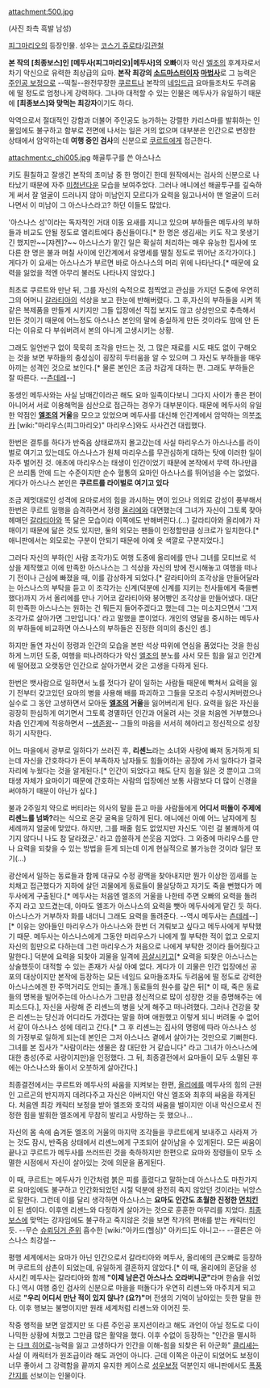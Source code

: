 attachment:500.jpg

(사진 좌측 흑발 남성)

[[피그마리오]]의 등장인물. 성우는 [[코스기 쥬로타]]/[[김관철]]

'''본 작의 [최종보스]인 [메두사(피그마리오)|메두사]의 오빠'''이자 악신 [[엘조]]의 후계자로서 차기 악신으로 유력한 최상급의 요마. '''본작 최강의 [[소드마스터]]이자 [[마법사]]'''로 그 능력은 [[주인공 보정]]으로 --떡칠--완전무장한 [[쿠르트]]나 본작의 [[네임드]]급 요마들조차도 두려움에 떨 정도로 엄청나게 강력하다. 그나마 대적할 수 있는 인물은 메두사가 유일하기 때문에 '''[최종보스]와 맞먹는 최강자'''이기도 하다.

악역으로서 절대적인 강함과 더불어 주인공도 능가하는 강렬한 카리스마를 발휘하는 인물임에도 불구하고 함부로 전면에 나서는 일은 거의 없으며 대부분은 인간으로 변장한 상태에서 암약하는데 '''여행 중인 검사'''의 신분으로 [[쿠르트]]에게 접근한다. 

attachment:c_chi005.jpg
해골투구를 쓴 아스나스

키도 훤칠하고 잘생긴 본작의 초미남 중 한 명이긴 한데 원작에서는 검사의 신분으로 나타났기 때문에 자주 [[미청년]]다운 모습을 보여주었다. 그러나 애니에선 해골투구를 깊숙하게 써서 잘 얼굴이 드러나지 않아 미남인지 모르다가 요력을 잃고나서야 맨 얼굴이 드러나면서 이 미남이 그 아스나스라고? 하던 이들도 많았다.

'아스나스 성'이라는 독자적인 거대 이동 요새를 지니고 있으며 부하들은 메두사의 부하들과 비교도 안될 정도로 엘리트에다 충신들이다.[* 한 명은 생김새는 키도 작고 못생기긴 했지만~~[쟈켄]?~~ 아스나스가 맡긴 일은 확실히 처리하는 매우 유능한 집사에 또 다른 한 명은 불과 며칠 사이에 인간계에서 유명세를 떨칠 정도로 뛰어난 조각가이다.] 게다가 이 요새는 아스나스가 부르면 바로 아스나스의 머리 위에 나타난다.[* 때문에 요력을 잃었을 적엔 아무리 불러도 나타나지 않았다.]

최초로 쿠르트와 만난 뒤, 그를 자신의 숙적으로 점찍었고 관심을 가지던 도중에 우연히 그의 어머니 [[갈라티아]]의 석상을 보고 한눈에 반해버렸다. 그 후,자신의 부하들을 시켜 똑같은 복제품을 만들게 시키지만 그들 입장에선 직접 보지도 않고 상상만으로 추측해서 만든 것이기 때문에 어느정도 아스나스 본인의 말에 충실하게 만든 것이라도 맘에 안 든다는 이유로 다 부숴버려서 본의 아니게 고생시키는 상황. 

그래도 일언반구 없이 묵묵히 조각을 만드는 것, 그 많은 재료를 시도 때도 없이 구해오는 것을 보면 부하들의 충성심이 굉장히 두터움을 알 수 있으며 그 자신도 부하들을 매우 아끼는 성격인 것으로 보인다.[* 물론 본인은 조금 차갑게 대하는 편. 그래도 부하들은 잘 따른다. --[[츤데레]]--] 

동생인 메두사와는 사실 남매간이라곤 해도 요마 일족이다보니 그다지 사이가 좋은 편이 아니어서 서로 이용해먹을 심산으로 접근하는 경우가 대부분이다. 때문에 메두사의 유일한 약점인 '''[[엘조]]의 거울'''을 모으고 있었으며 메두사를 대신해 인간계에서 암약하는 의붓[[조카]] [wiki:"마리우스(피그마리오)" 마리우스]와도 사사건건 대립했다. 

한번은 결투를 하다가 반죽음 상태로까지 몰고갔는데 사실 마리우스가 아스나스를 라이벌로 여기고 있는데도 아스나스가 원체 마리우스를 무관심하게 대하는 탓에 이러한 일이 자주 벌어진 것. 애초에 마리우스는 태생이 인간이었기 때문에 본작에서 무력 하나만큼은 쓰리톱 안에 드는 수준이지만 순수 혈통의 요마인 아스나스를 뛰어넘을 수는 없었다. 게다가 아스나스 본인은 '''쿠르트를 라이벌로 여기고 있다'''

조금 제멋대로인 성격에 요마로서의 힘을 과시하는 면이 있으나 의외로 감성이 풍부해서 한번은 쿠르트 일행을 습격하면서 정령 [[올리에]]와 대면했는데 그녀가 자신이 그토록 찾아헤매던 [[갈라티아]]와 똑 닮은 모습이라 이쪽에도 반해버린다.(...) 갈라티아와 올리에가 자매이기 때문에 닮은 것도 있지만, 둘의 외모는 팬들이 인정할만큼 싱크로가 일치한다.[* 애니판에서는 외모로는 구분이 안되기 때문에 아예 옷 색깔로 구분지었다.]

그러다 자신의 부하(인 사람 조각가)도 여행 도중에 올리에를 만나 그녀를 모티브로 석상을 제작했고 이에 만족한 아스나스는 그 석상을 자신의 방에 전시해놓고 여행을 떠나기 전이나 근심에 빠졌을 때, 이를 감상하게 되었다.[* 갈라티아의 조각상을 만들어달라는 아스나스의 부탁을 듣고 이 조각가는 신계(덕분에 신계를 지키는 천사들에게 죽을뻔했다)까지 가서 올리에를 만나 기어코 갈라티아와 붕어빵인 조각상을 만들어냈다. 대단히 만족한 아스나스는 원하는 건 뭐든지 들어주겠다고 했는데 그는 미소지으면서 '그저 조각가로 살아가면 그만입니다.' 라고 말했을 뿐이었다. 개인의 영달을 중시하는 메두사의 부하들에 비교하면 아스나스의 부하들은 진정한 의미의 충신인 셈.]

하지만 돌연 자신이 정령과 인간의 모습을 본딴 석상 따위에 연심을 품었다는 것을 한심하게 느끼던 도중, 여행을 떠나려하다가 악신 [[엘조]]의 분노를 사서 모든 힘을 잃고 인간계에 떨어졌고 오랫동안 인간으로 살아가면서 갖은 고생을 다하게 된다. 

한번은 뱃사람으로 일하면서 노를 젓다가 같이 일하는 사람들 때문에 빡쳐서 요력을 잃기 전부터 갖고있던 요마의 병을 사용해 배를 파괴하고 그들을 모조리 수장시켜버렸으나 실수로 그 동안 고생하면서 모아둔 '''[[엘조]]의 거울'''을 잃어버리게 된다. 요력을 잃은 자신을 굉장히 한심하게 여기면서 그토록 경멸하던 인간과 어울려 사는 것을 처음엔 거부했으나 차츰 인간계에 적응하면서 --[[생존왕]]-- 그들의 마음을 서서히 헤아리고 정신적으로 성장하기 시작한다.

어느 마을에서 광부로 일하다가 쓰러진 후, '''리셴느'''라는 소녀와 사랑에 빠져 동거하게 되는데 자신을 간호하다가 돈이 부족하자 남자들도 힘들어하는 공장에 가서 일하다가 결국 자리에 누웠다는 것을 알게된다.[* 인간이 되었다고 해도 단지 힘을 잃은 것 뿐이고 그의 태생 자체가 요마이기 때문에 간호하는 사람의 입장에선 보통 사람보다 더 많이 신경을 써야하기 때문이 아닌가 싶다.] 

불과 2주일치 약으로 버티라는 의사의 말을 듣고 마을 사람들에게 '''어디서 떠돌이 주제에 리셴느를 넘봐?'''라는 식으로 온갖 굴욕을 당하게 된다. 애니에선 아예 어느 남자에게 침세례까지 얼굴에 맞았다. 하지만, 그를 패줄 힘도 없었지만 자신도 '이런 걸 불쾌하게 여기지 않다니 나도 참 달라졌군.' 라고 씁쓸하게 쓴웃음 지었다. 그 와중에 마리우스를 만나 요력을 되찾을 수 있는 방법을 듣게 되는데 이게 현실적으로 불가능한 것이라 일단 포기(...)

광산에서 일하는 동료들과 함께 대규모 수정 광맥을 찾아내지만 뭔가 이상한 낌새를 눈치채고 접근했다가 지하에 살던 괴물에게 동료들이 몰살당하고 자기도 죽을 뻔했다가 메두사에게 구출된다.[* 메두사는 처음엔 엘조의 거울을 나한테 주면 오빠의 요력을 돌려주지 라고 꼬드겼는데, 아마도 엘조가 아스나스의 요력을 뺏아 메두사에게 맡긴 듯 하다. 아스나스가 거부하자 화를 내더니 그래도 요력을 돌려준다. --역시 메두사는 [[츤데레]]--][* 이유는 양아들인 마리우스가 아스나스와 한번 더 겨뤄보고 싶다고 메두사에게 부탁했기 때문. 메두사는 아스나스에게 그동안 마리우스가 나에게 뭘 부탁한 적이 없고 오로지 자신의 힘만으로 다하는데 그런 마리우스가 처음으로 나에게 부탁한 것이라 들어줬다고 말한다.] 덕분에 요력을 되찾아 괴물을 일격에 [[끔살]]시키고[* 요력을 되찾은 아스나스는 상술했듯이 대적할 수 있는 존재가 사실 아예 없다. 게다가 이 괴물은 인간 입장에선 공포의 대상이지만 본작에 등장하는 모든 네임드 요마들조차도 두려움에 떨 정도로 강력한 아스나스에겐 한 주먹거리도 안되는 졸개.] 동료들의 원수를 갚은 뒤[* 이 때, 죽은 동료들의 명복을 빌어주는데 아스나스가 그만큼 정신적으로 많이 성장한 것을 증명해주는 에피소드다.], 자신을 사랑해 준 리셴느의 병을 낫게 해주고 떠나려했다. 그러나 건강을 찾은 리셴느는 당신과 어디라도 가겠다는 말을 하며 애원했고 이렇게 되니 버려둘 수 없어서 같이 아스나스 성에 데리고 간다.[* 그 후 리셴느는 집사의 명령에 따라 아스나스 성의 가정부로 일하게 되는데 본인은 그저 아스나스 곁에서 살아가는 것만으로 기뻐한다. 그녀를 본 집사가 "사람이라는 생물은 참 대단한 거 같습니다" 라고 그녀가 아스나스에 대한 충성(주로 사랑이지만)을 인정했다. 그 뒤, 최종결전에서 요마들이 모두 소멸된 후에는 아스나스와 둘이서 오붓하게 살아간다.]

최종결전에서는 쿠르트와 메두사의 싸움을 지켜보는 한편, [[올리에]]를 메두사의 힘의 근원인 고르곤의 반지까지 데려다주고 자신은 아버지인 악신 엘조와 최후의 싸움을 하게된다. 처음엔 최강 캐릭터 보정을 받아 엘조와 호각의 싸움을 벌이지만 이내 악신으로서 진정한 힘을 발휘한 엘조에게 무참히 발리고 사망하는 듯 했으나...

자신의 몸 속에 숨겨둔 엘조의 거울의 마지막 조각들을 쿠르트에게 보내주고 사라져 가는 것도 잠시, 반죽음 상태에서 리셴느에게 구조되어 살아남을 수 있게된다. 모든 싸움이 끝나고 쿠르트가 메두사를 쓰러뜨린 것을 축하하지만 한편으로 요마와 정령들이 모두 소멸한 시점에서 자신이 살아있는 것에 의문을 품게된다.

이 때, 쿠르트는 메두사가 인간처럼 붉은 피를 흘렸다고 말하는데 아스나스도 마찬가지로 요마임에도 불구하고 인간화되었던 시절 덕분에 완전히 죽지 않았던 것이라는 뉘앙스로 말한다. 그런데 이를 달리 생각하면 아스나스는 '''요마도 인간도 초월한 진정한 [[먼치킨]]'''이 된 셈이다. 이후엔 리셴느와 다정하게 살아가는 것으로 훈훈한 마무리를 지었다. [[최종보스]]에 맞먹는 강자임에도 불구하고 죽지않은 것을 보면 작가의 편애를 받는 캐릭터인 듯. --무슨 [[슈뢰딩거 준위]] 흡수한 [wiki:"아카드(헬싱)" 아카드]도 아니고-- --결론은 아스나스 최강설--

평행 세계에서는 요마가 아닌 인간으로서 갈라티아와 메두사, 올리에의 큰오빠로 등장하며 쿠르트의 삼촌이 되었는데, 유일하게 결혼하지 않았다.[* 이 때, 올리에의 혼담을 성사시킨 메두사는 갈라티아와 함께 '''"이제 남은건 아스나스 오라버니군"'''라며 한숨을 쉬었다.] 역시 여행 중인 검사의 신분으로 마을을 떠돌다가 우연히 리셴느와 마주치게 되고 서로 '''"우리 어디서 만난 적이 있지 않나? (요?)"'''며 전생의 기억이 남아있는 듯한 말을 한다. 이후 행보는 불명이지만 원래 세계처럼 리셴느와 이어진 듯.

작중 행적을 보면 알겠지만 또 다른 주인공 포지션이라고 해도 과언이 아닐 정도로 다이나믹한 상황에 처했고 그만큼 많은 활약을 했다. 이후 수없이 등장하는 "인간을 멸시하는 [[다크 히어로]]-능력을 잃고 고생하다가 인간을 이해-힘을 되찾은 뒤 아군화" [[클리셰]]는 사실 이 캐릭터가 원조급이라 해도 과언이 아니다. 근데 이쪽은 아군이 되었어도 보정이 너무 좋아서 그 강력함을 끝까지 유지한 케이스로 [[성우보정]] 덕분인지 애니판에서도 [[폭풍간지]]를 선보이는 인물이다.
